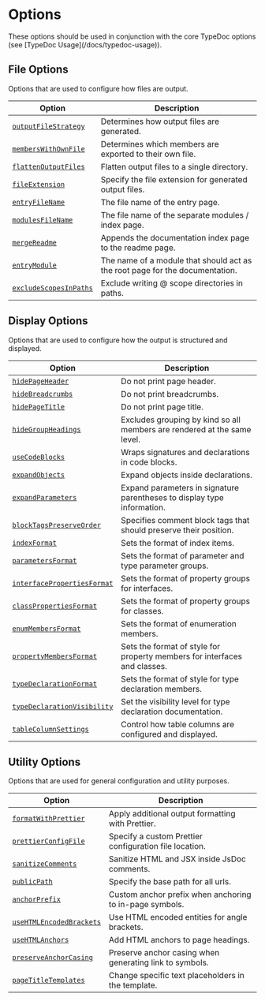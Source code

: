 
# Options

<Callout type="info">
  These options should be used in conjunction with the core TypeDoc options (see
  [TypeDoc Usage](/docs/typedoc-usage)).
</Callout>

## File Options

Options that are used to configure how files are output.

| Option                                                                    | Description                                                                  |
| ------------------------------------------------------------------------- | ---------------------------------------------------------------------------- |
| [`outputFileStrategy`](./options/file-options.mdx#outputfilestrategy)     | Determines how output files are generated.                                   |
| [`membersWithOwnFile`](./options/file-options.mdx#memberswithownfile)     | Determines which members are exported to their own file.                     |
| [`flattenOutputFiles`](./options/file-options.mdx#flattenoutputfiles)     | Flatten output files to a single directory.                                  |
| [`fileExtension`](./options/file-options.mdx#fileextension)               | Specify the file extension for generated output files.                       |
| [`entryFileName`](./options/file-options.mdx#entryfilename)               | The file name of the entry page.                                             |
| [`modulesFileName`](./options/file-options.mdx#modulesfilename)           | The file name of the separate modules / index page.                          |
| [`mergeReadme`](./options/file-options.mdx#mergereadme)                   | Appends the documentation index page to the readme page.                     |
| [`entryModule`](./options/file-options.mdx#entrymodule)                   | The name of a module that should act as the root page for the documentation. |
| [`excludeScopesInPaths`](./options/file-options.mdx#excludescopesinpaths) | Exclude writing @ scope directories in paths.                                |

## Display Options

Options that are used to configure how the output is structured and displayed.

| Option                                                                                 | Description                                                               |
| -------------------------------------------------------------------------------------- | ------------------------------------------------------------------------- |
| [`hidePageHeader`](./options/display-options.mdx#hidepageheader)                       | Do not print page header.                                                 |
| [`hideBreadcrumbs`](./options/display-options.mdx#hidebreadcrumbs)                     | Do not print breadcrumbs.                                                 |
| [`hidePageTitle`](./options/display-options.mdx#hidepagetitle)                         | Do not print page title.                                                  |
| [`hideGroupHeadings`](./options/display-options.mdx#hidegroupheadings)                 | Excludes grouping by kind so all members are rendered at the same level.  |
| [`useCodeBlocks`](./options/display-options.mdx#usecodeblocks)                         | Wraps signatures and declarations in code blocks.                         |
| [`expandObjects`](./options/display-options.mdx#expandobjects)                         | Expand objects inside declarations.                                       |
| [`expandParameters`](./options/display-options.mdx#expandparameters)                   | Expand parameters in signature parentheses to display type information.   |
| [`blockTagsPreserveOrder`](./options/display-options.mdx#blocktagspreserveorder)       | Specifies comment block tags that should preserve their position.         |
| [`indexFormat`](./options/display-options.mdx#indexformat)                             | Sets the format of index items.                                           |
| [`parametersFormat`](./options/display-options.mdx#parametersformat)                   | Sets the format of parameter and type parameter groups.                   |
| [`interfacePropertiesFormat`](./options/display-options.mdx#interfacepropertiesformat) | Sets the format of property groups for interfaces.                        |
| [`classPropertiesFormat`](./options/display-options.mdx#classpropertiesformat)         | Sets the format of property groups for classes.                           |
| [`enumMembersFormat`](./options/display-options.mdx#enummembersformat)                 | Sets the format of enumeration members.                                   |
| [`propertyMembersFormat`](./options/display-options.mdx#propertymembersformat)         | Sets the format of style for property members for interfaces and classes. |
| [`typeDeclarationFormat`](./options/display-options.mdx#typedeclarationformat)         | Sets the format of style for type declaration members.                    |
| [`typeDeclarationVisibility`](./options/display-options.mdx#typedeclarationvisibility) | Set the visibility level for type declaration documentation.              |
| [`tableColumnSettings`](./options/display-options.mdx#tablecolumnsettings)             | Control how table columns are configured and displayed.                   |

## Utility Options

Options that are used for general configuration and utility purposes.

| Option                                                                           | Description                                             |
| -------------------------------------------------------------------------------- | ------------------------------------------------------- |
| [`formatWithPrettier`](./options/utility-options.mdx#formatwithprettier)         | Apply additional output formatting with Prettier.       |
| [`prettierConfigFile`](./options/utility-options.mdx#prettierconfigfile)         | Specify a custom Prettier configuration file location.  |
| [`sanitizeComments`](./options/utility-options.mdx#sanitizecomments)             | Sanitize HTML and JSX inside JsDoc comments.            |
| [`publicPath`](./options/utility-options.mdx#publicpath)                         | Specify the base path for all urls.                     |
| [`anchorPrefix`](./options/utility-options.mdx#anchorprefix)                     | Custom anchor prefix when anchoring to in-page symbols. |
| [`useHTMLEncodedBrackets`](./options/utility-options.mdx#usehtmlencodedbrackets) | Use HTML encoded entities for angle brackets.           |
| [`useHTMLAnchors`](./options/utility-options.mdx#usehtmlanchors)                 | Add HTML anchors to page headings.                      |
| [`preserveAnchorCasing`](./options/utility-options.mdx#preserveanchorcasing)     | Preserve anchor casing when generating link to symbols. |
| [`pageTitleTemplates`](./options/utility-options.mdx#pagetitletemplates)         | Change specific text placeholders in the template.      |
